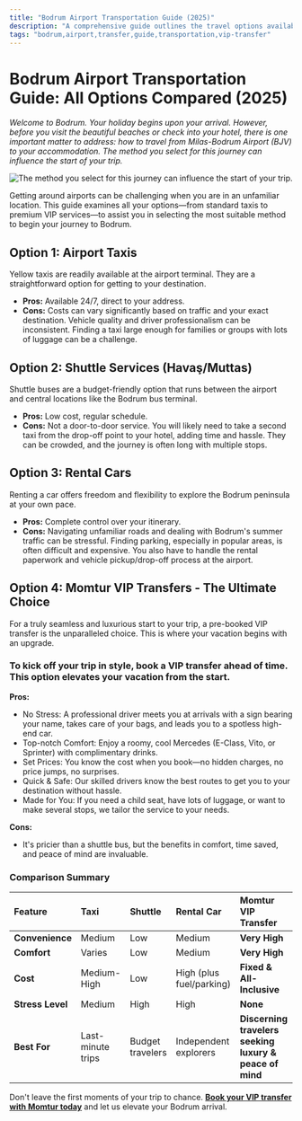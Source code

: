 ```yaml
---
title: "Bodrum Airport Transportation Guide (2025)"
description: "A comprehensive guide outlines the travel options available at Bodrum Airport for 2025. It includes information on taxis, shuttles, rentals, and VIP transfers. Learn how to conveniently reach your destination from Milas-Bodrum Airport (BJV)."
tags: "bodrum,airport,transfer,guide,transportation,vip-transfer"
---
```


# Bodrum Airport Transportation Guide: All Options Compared (2025)

_Welcome to Bodrum. Your holiday begins upon your arrival. However, before you visit the beautiful beaches or check into your hotel, there is one important matter to address: how to travel from Milas-Bodrum Airport (BJV) to your accommodation. The method you select for this journey can influence the start of your trip._

![The method you select for this journey can influence the start of your trip.](/images/image\(19\).png)

Getting around airports can be challenging when you are in an unfamiliar location. This guide examines all your options—from standard taxis to premium VIP services—to assist you in selecting the most suitable method to begin your journey to Bodrum.

## Option 1: Airport Taxis

Yellow taxis are readily available at the airport terminal. They are a straightforward option for getting to your destination.

- **Pros:** Available 24/7, direct to your address.
- **Cons:** Costs can vary significantly based on traffic and your exact destination. Vehicle quality and driver professionalism can be inconsistent. Finding a taxi large enough for families or groups with lots of luggage can be a challenge.

## Option 2: Shuttle Services (Havaş/Muttas)

Shuttle buses are a budget-friendly option that runs between the airport and central locations like the Bodrum bus terminal.

- **Pros:** Low cost, regular schedule.
- **Cons:** Not a door-to-door service. You will likely need to take a second taxi from the drop-off point to your hotel, adding time and hassle. They can be crowded, and the journey is often long with multiple stops.

## Option 3: Rental Cars

Renting a car offers freedom and flexibility to explore the Bodrum peninsula at your own pace.

- **Pros:** Complete control over your itinerary.
- **Cons:** Navigating unfamiliar roads and dealing with Bodrum's summer traffic can be stressful. Finding parking, especially in popular areas, is often difficult and expensive. You also have to handle the rental paperwork and vehicle pickup/drop-off process at the airport.

## Option 4: Momtur VIP Transfers - The Ultimate Choice

For a truly seamless and luxurious start to your trip, a pre-booked VIP transfer is the unparalleled choice. This is where your vacation begins with an upgrade.

### To kick off your trip in style, book a VIP transfer ahead of time. This option elevates your vacation from the start.

**Pros:**

- No Stress: A professional driver meets you at arrivals with a sign bearing your name, takes care of your bags, and leads you to a spotless high-end car.
- Top-notch Comfort: Enjoy a roomy, cool Mercedes (E-Class, Vito, or Sprinter) with complimentary drinks.
- Set Prices: You know the cost when you book—no hidden charges, no price jumps, no surprises.
- Quick & Safe: Our skilled drivers know the best routes to get you to your destination without hassle.
- Made for You: If you need a child seat, have lots of luggage, or want to make several stops, we tailor the service to your needs.

**Cons:**

- It's pricier than a shuttle bus, but the benefits in comfort, time saved, and peace of mind are invaluable.

### Comparison Summary

| Feature          | Taxi              | Shuttle          | Rental Car               | Momtur VIP Transfer                                     |
| :--------------- | :---------------- | :--------------- | :----------------------- | :------------------------------------------------------ |
| **Convenience**  | Medium            | Low              | Medium                   | **Very High**                                           |
| **Comfort**      | Varies            | Low              | Medium                   | **Very High**                                           |
| **Cost**         | Medium-High       | Low              | High (plus fuel/parking) | **Fixed & All-Inclusive**                               |
| **Stress Level** | Medium            | High             | High                     | **None**                                                |
| **Best For**     | Last-minute trips | Budget travelers | Independent explorers    | **Discerning travelers seeking luxury & peace of mind** |

Don't leave the first moments of your trip to chance. [**Book your VIP transfer with Momtur today**](/contact) and let us elevate your Bodrum arrival.